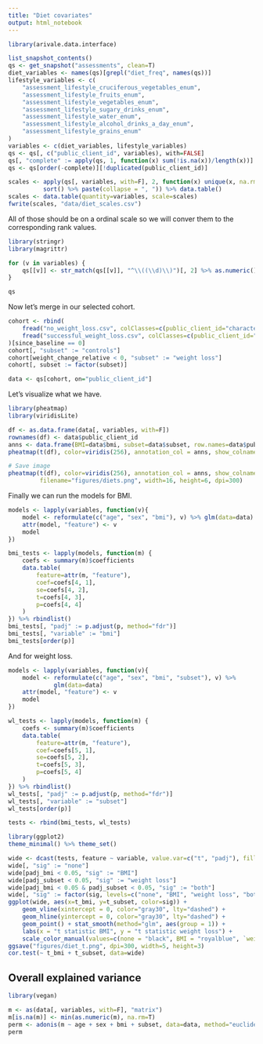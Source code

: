```yaml
---
title: "Diet covariates"
output: html_notebook
---
```


```r
library(arivale.data.interface)

list_snapshot_contents()
qs <- get_snapshot("assessments", clean=T)
diet_variables <- names(qs)[grepl("diet_freq", names(qs))]
lifestyle_variables <- c(
    "assessment_lifestyle_cruciferous_vegetables_enum",
    "assessment_lifestyle_fruits_enum",                      
    "assessment_lifestyle_vegetables_enum",                  
    "assessment_lifestyle_sugary_drinks_enum",               
    "assessment_lifestyle_water_enum",                       
    "assessment_lifestyle_alcohol_drinks_a_day_enum",        
    "assessment_lifestyle_grains_enum"
)
variables <- c(diet_variables, lifestyle_variables)
qs <- qs[, c("public_client_id", variables), with=FALSE]
qs[, "complete" := apply(qs, 1, function(x) sum(!is.na(x))/length(x))]
qs <- qs[order(-complete)][!duplicated(public_client_id)]

scales <- apply(qs[, variables, with=F], 2, function(x) unique(x, na.rm=T) %>% 
          sort() %>% paste(collapse = ", ")) %>% data.table()
scales <- data.table(quantity=variables, scale=scales)
fwrite(scales, "data/diet_scales.csv")
```

All of those should be on a ordinal scale so we will conver them to the corresponding rank values.

```r
library(stringr)
library(magrittr)

for (v in variables) {
    qs[[v]] <- str_match(qs[[v]], "^\\((\\d)\\)")[, 2] %>% as.numeric()
}

qs
```
Now let's merge in our selected cohort.

```r
cohort <- rbind(
    fread("no_weight_loss.csv", colClasses=c(public_client_id="character")),
    fread("successful_weight_loss.csv", colClasses=c(public_client_id="character"))
)[since_baseline == 0]
cohort[, "subset" := "controls"]
cohort[weight_change_relative < 0, "subset" := "weight loss"]
cohort[, subset := factor(subset)]

data <- qs[cohort, on="public_client_id"]
```

Let's visualize what we have.

```r
library(pheatmap)
library(viridisLite)

df <- as.data.frame(data[, variables, with=F])
rownames(df) <- data$public_client_id
anns <- data.frame(BMI=data$bmi, subset=data$subset, row.names=data$public_client_id)
pheatmap(t(df), color=viridis(256), annotation_col = anns, show_colnames=FALSE)

# Save image
pheatmap(t(df), color=viridis(256), annotation_col = anns, show_colnames=FALSE,
         filename="figures/diets.png", width=16, height=6, dpi=300)
```

Finally we can run the models for BMI.

```r
models <- lapply(variables, function(v){
    model <- reformulate(c("age", "sex", "bmi"), v) %>% glm(data=data)
    attr(model, "feature") <- v
    model
})

bmi_tests <- lapply(models, function(m) {
    coefs <- summary(m)$coefficients
    data.table(
        feature=attr(m, "feature"), 
        coef=coefs[4, 1], 
        se=coefs[4, 2], 
        t=coefs[4, 3], 
        p=coefs[4, 4]
    )
}) %>% rbindlist()
bmi_tests[, "padj" := p.adjust(p, method="fdr")]
bmi_tests[, "variable" := "bmi"]
bmi_tests[order(p)]
```

And for weight loss.

```r
models <- lapply(variables, function(v){
    model <- reformulate(c("age", "sex", "bmi", "subset"), v) %>% 
             glm(data=data)
    attr(model, "feature") <- v
    model
})

wl_tests <- lapply(models, function(m) {
    coefs <- summary(m)$coefficients
    data.table(
        feature=attr(m, "feature"), 
        coef=coefs[5, 1], 
        se=coefs[5, 2], 
        t=coefs[5, 3], 
        p=coefs[5, 4]
    )
}) %>% rbindlist()
wl_tests[, "padj" := p.adjust(p, method="fdr")]
wl_tests[, "variable" := "subset"]
wl_tests[order(p)]
```

```r
tests <- rbind(bmi_tests, wl_tests)
```

```r
library(ggplot2)
theme_minimal() %>% theme_set()

wide <- dcast(tests, feature ~ variable, value.var=c("t", "padj"), fill=0)
wide[, "sig" := "none"]
wide[padj_bmi < 0.05, "sig" := "BMI"]
wide[padj_subset < 0.05, "sig" := "weight loss"]
wide[padj_bmi < 0.05 & padj_subset < 0.05, "sig" := "both"]
wide[, "sig" := factor(sig, levels=c("none", "BMI", "weight loss", "both"))]
ggplot(wide, aes(x=t_bmi, y=t_subset, color=sig)) +
    geom_vline(xintercept = 0, color="gray30", lty="dashed") +
    geom_hline(yintercept = 0, color="gray30", lty="dashed") +
    geom_point() + stat_smooth(method="glm", aes(group = 1)) +
    labs(x = "t statistic BMI", y = "t statistic weight loss") +
    scale_color_manual(values=c(none = "black", BMI = "royalblue", `weight loss`="orange", both = "red"))
ggsave("figures/diet_t.png", dpi=300, width=5, height=3)
cor.test(~ t_bmi + t_subset, data=wide)
```

## Overall explained variance

```r
library(vegan)

m <- as(data[, variables, with=F], "matrix")
m[is.na(m)] <- min(as.numeric(m), na.rm=T)
perm <- adonis(m ~ age + sex + bmi + subset, data=data, method="euclidean")
perm
```